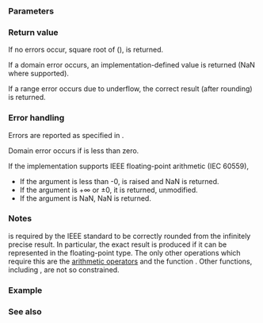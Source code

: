 {{cpp/title|sqrt|sqrtf|sqrtl}}
{{cpp/numeric/math/navbar}}
{{cpp/numeric/math/declarations
|family=sqrt
|param1=num
|constexpr_since=26
|desc=Computes the square root of {{c|num}}.
}}

===Parameters===
{{par begin}}
{{par|num|floating-point or integer value}}
{{par end}}

===Return value===
If no errors occur, square root of {{c|num}} ({{mathjax-or|\({\small \sqrt{num} }\)|{{mrad|num}}}}), is returned.

If a domain error occurs, an implementation-defined value is returned (NaN where supported).

If a range error occurs due to underflow, the correct result (after rounding) is returned.

===Error handling===
Errors are reported as specified in {{lc|math_errhandling}}.

Domain error occurs if {{c|num}} is less than zero.

If the implementation supports IEEE floating-point arithmetic (IEC 60559),
* If the argument is less than -0, {{lc|FE_INVALID}} is raised and NaN is returned.
* If the argument is +∞ or ±0, it is returned, unmodified.
* If the argument is NaN, NaN is returned.

===Notes===
{{tt|std::sqrt}} is required by the IEEE standard to be correctly rounded from the infinitely precise result. In particular, the exact result is produced if it can be represented in the floating-point type. The only other operations which require this are the [[cpp/language/operator arithmetic|arithmetic operators]] and the function {{lc|std::fma}}. Other functions, including {{lc|std::pow}}, are not so constrained.

{{cpp/numeric/math/additional integer overload note|sqrt}}

===Example===
{{example
|code=
#include &lt;cerrno&gt;
#include &lt;cfenv&gt;
#include &lt;cmath&gt;
#include &lt;cstring&gt;
#include &lt;iostream&gt;
// #pragma STDC FENV_ACCESS ON

int main()
{
    // normal use
    std::cout &lt;&lt; "sqrt(100) = " &lt;&lt; std::sqrt(100) &lt;&lt; '\n'
              &lt;&lt; "sqrt(2) = " &lt;&lt; std::sqrt(2) &lt;&lt; '\n'
              &lt;&lt; "golden ratio = " &lt;&lt; (1 + std::sqrt(5)) / 2 &lt;&lt; '\n';
    
    // special values
    std::cout &lt;&lt; "sqrt(-0) = " &lt;&lt; std::sqrt(-0.0) &lt;&lt; '\n';
    
    // error handling
    errno = 0;
    std::feclearexcept(FE_ALL_EXCEPT);
    
    std::cout &lt;&lt; "sqrt(-1.0) = " &lt;&lt; std::sqrt(-1) &lt;&lt; '\n';
    if (errno == EDOM)
        std::cout &lt;&lt; "    errno = EDOM " &lt;&lt; std::strerror(errno) &lt;&lt; '\n';
    if (std::fetestexcept(FE_INVALID))
        std::cout &lt;&lt; "    FE_INVALID raised\n";
}
|p=true
|output=
sqrt(100) = 10
sqrt(2) = 1.41421
golden ratio = 1.61803
sqrt(-0) = -0
sqrt(-1.0) = -nan
    errno = EDOM Numerical argument out of domain
    FE_INVALID raised
}}

===See also===
{{dsc begin}}
{{dsc inc|cpp/numeric/math/dsc pow}}
{{dsc inc|cpp/numeric/math/dsc cbrt}}
{{dsc inc|cpp/numeric/math/dsc hypot}}
{{dsc inc|cpp/numeric/complex/dsc sqrt}}
{{dsc inc|cpp/numeric/valarray/dsc sqrt}}
{{dsc see c|c/numeric/math/sqrt}}
{{dsc end}}

{{langlinks|de|es|fr|it|ja|pl|pt|ru|zh}}